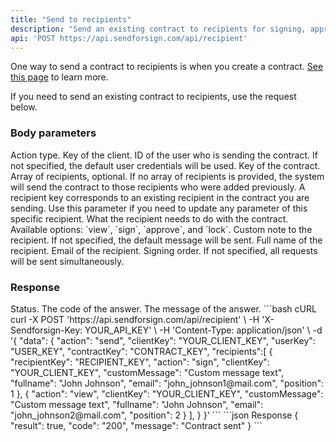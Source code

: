 ```yaml
---
title: "Send to recipients"
description: "Send an existing contract to recipients for signing, approval and more."
api: 'POST https://api.sendforsign.com/api/recipient'
---
```


One way to send a contract to recipients is when you create a contract. 
[See this page](/api-reference/contract/create-send) to learn more.

If you need to send an existing contract to recipients, use the request below.

### Body parameters

<ParamField body="data" type="object" required>

  <Expandable title="child attribute">

<ParamField body="action" type="string" required>
  Action type.
</ParamField>

<ParamField body="clientKey" type="string" required>
  Key of the client.
</ParamField>

<ParamField body="userKey" type="string">
  ID of the user who is sending the contract. If not specified, the default user credentials will be used.
</ParamField>

<ParamField body="contractKey" type="string" required>
  Key of the contract.
</ParamField>

<ParamField body="recipients" type="array">
  Array of recipients, optional. If no array of recipients is provided, 
  the system will send the contract to those recipients who were added previously.

  <Expandable title="child attribute">

  <ParamField body="recipientKey" type="string">
    A recipient key corresponds to an existing recipient in the contract you are sending. 
    Use this parameter if you need to update any parameter of this specific recipient.
  </ParamField>

  <ParamField body="action" type="string">
    What the recipient needs to do with the contract. Available options: `view`, `sign`, `approve`, and `lock`.
  </ParamField>

  <ParamField body="customMessage" type="string">
    Custom note to the recipient. If not specified, the default message will be sent.
  </ParamField>

  <ParamField body="fullname" type="string">
    Full name of the recipient.
  </ParamField>

  <ParamField body="email" type="string" required>
    Email of the recipient.  
  </ParamField>

  <ParamField body="position" type="number">
    Signing order. If not specified, all requests will be sent simultaneously.
  </ParamField>

  </Expandable>

</ParamField>

  </Expandable>

</ParamField>

### Response

  <ResponseField name="result" type="boolean">
    Status.
  </ResponseField>

<ResponseField name="code" type="string">
  The code of the answer.
</ResponseField>

<ResponseField name="message" type="string">
  The message of the answer.
</ResponseField>

<RequestExample>
```bash cURL
curl -X POST 'https://api.sendforsign.com/api/recipient' \
     -H 'X-Sendforsign-Key: YOUR_API_KEY' \
     -H 'Content-Type: application/json' \
     -d '{ 
		  "data": {
				   "action": "send",
				   "clientKey": "YOUR_CLIENT_KEY",
                   "userKey": "USER_KEY", 
				   "contractKey": "CONTRACT_KEY",
           "recipients":[
            {
                "recipientKey": "RECIPIENT_KEY",
                "action": "sign",
                "clientKey": "YOUR_CLIENT_KEY",
                "customMessage": "Custom message text",
                "fullname": "John Johnson", 
                "email": "john_johnson1@mail.com", 
                "position": 1
            },
            {
                "action": "view",
                "clientKey": "YOUR_CLIENT_KEY",
                "customMessage": "Custom message text",
                "fullname": "John Johnson", 
                "email": "john_johnson2@mail.com", 
                "position": 2
            }
               ], 
				  }
       }'
```
</RequestExample>

<ResponseExample>
```json Response
     {
       "result": true,
       "code": "200",
       "message": "Contract sent"
    }
```
</ResponseExample>

